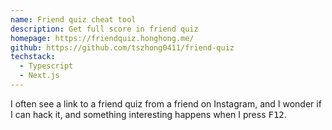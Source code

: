 ```yaml
---
name: Friend quiz cheat tool
description: Get full score in friend quiz
homepage: https://friendquiz.honghong.me/
github: https://github.com/tszhong0411/friend-quiz
techstack:
  - Typescript
  - Next.js
---
```


I often see a link to a friend quiz from a friend on Instagram, and I wonder if I can hack it, and something interesting happens when I press <Kbd>F12</Kbd>.
